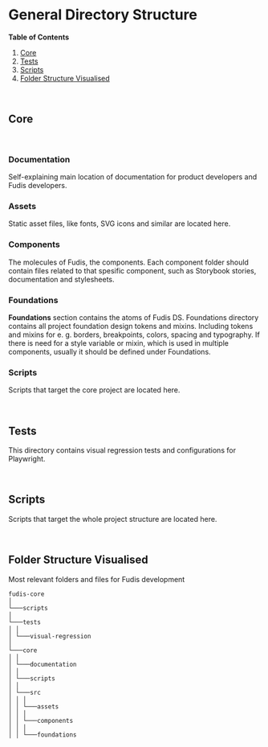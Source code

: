 
<Meta title="Documentation/Development/Practises/Project Structure" />

# General Directory Structure

**Table of Contents**

1. [Core](#core)
2. [Tests](#tests)
3. [Scripts](#scripts)
4. [Folder Structure Visualised](#folder-structure-visualised)

<br />

## Core

<br />

### Documentation

Self-explaining main location of documentation for product developers and Fudis developers.

### Assets

Static asset files, like fonts, SVG icons and similar are located here.

### Components

The molecules of Fudis, the components. Each component folder should contain files related to that spesific component, such as Storybook stories, documentation and stylesheets.

### Foundations

**Foundations** section contains the atoms of Fudis DS. Foundations directory contains all project foundation design tokens and mixins. Including tokens and mixins for e. g. borders, breakpoints, colors, spacing and typography. If there is need for a style variable or mixin, which is used in multiple components, usually it should be defined under Foundations.

### Scripts

Scripts that target the core project are located here.

<br />

## Tests

This directory contains visual regression tests and configurations for Playwright.

<br />

## Scripts

Scripts that target the whole project structure are located here.

<br />

## Folder Structure Visualised

Most relevant folders and files for Fudis development

```
fudis-core
│
└───scripts
│
└───tests
│ │
│ └───visual-regression
│
└───core
│ │
│ └───documentation
│ │
│ └───scripts
│ │
│ └───src
│ │ │
│ │ └───assets
│ │ │
│ │ └───components
│ │ │
│ │ └───foundations
```
